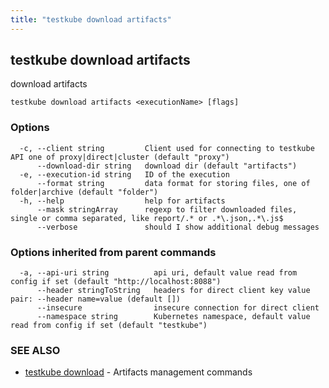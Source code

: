 ```yaml
---
title: "testkube download artifacts"
---
```

<head>
  <meta name="docsearch:indexPrefix" content="reference-doc" />
</head>

## testkube download artifacts

download artifacts

```
testkube download artifacts <executionName> [flags]
```

### Options

```
  -c, --client string         Client used for connecting to testkube API one of proxy|direct|cluster (default "proxy")
      --download-dir string   download dir (default "artifacts")
  -e, --execution-id string   ID of the execution
      --format string         data format for storing files, one of folder|archive (default "folder")
  -h, --help                  help for artifacts
      --mask stringArray      regexp to filter downloaded files, single or comma separated, like report/.* or .*\.json,.*\.js$
      --verbose               should I show additional debug messages
```

### Options inherited from parent commands

```
  -a, --api-uri string          api uri, default value read from config if set (default "http://localhost:8088")
      --header stringToString   headers for direct client key value pair: --header name=value (default [])
      --insecure                insecure connection for direct client
      --namespace string        Kubernetes namespace, default value read from config if set (default "testkube")
```

### SEE ALSO

* [testkube download](testkube-download.mdx)	 - Artifacts management commands

